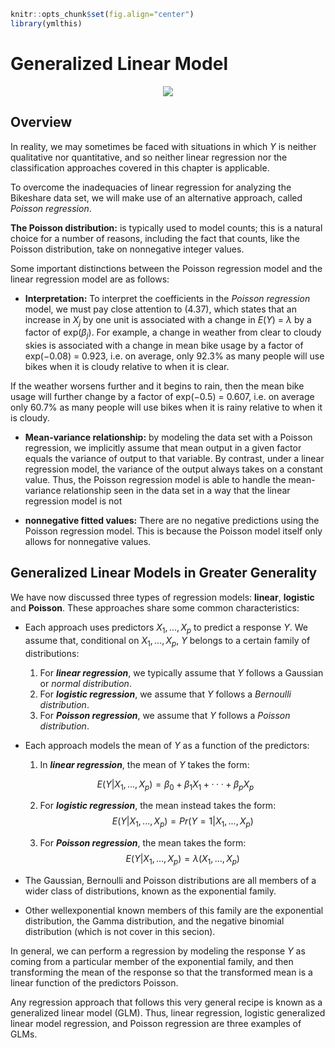 ```r
knitr::opts_chunk$set(fig.align="center")
library(ymlthis)
```

# Generalized Linear Model

<center>![](img/illos/03-glm.png)</center>

## Overview

In reality, we may sometimes be faced with situations in which $Y$ is neither qualitative nor quantitative, and so neither linear regression nor the classification approaches covered in this chapter is applicable. 

To overcome the inadequacies of linear regression for analyzing the Bikeshare data set, we will make use of an alternative approach, called *Poisson regression*.

**The Poisson distribution:** is typically used to model counts; this is a natural choice for a number of reasons, including the fact that counts, like
the Poisson distribution, take on nonnegative integer values.

Some important distinctions between the Poisson regression model and the linear regression model are as follows:

* **Interpretation:** To interpret the coefficients in the *Poisson regression* model, we must pay close attention to (4.37), which states that an increase in $X_j$ by one unit is associated with a change in $E(Y)$ = $\lambda$ by a factor of exp($\beta_j$). For example, a change in weather from clear to cloudy skies is associated with a change in mean bike usage by a factor of exp(−0.08) = 0.923, i.e. on average, only 92.3% as many people will use bikes when it is cloudy relative to when it is clear.

If the weather worsens further and it begins to rain, then the mean bike usage will further change by a factor of exp(−0.5) = 0.607, i.e.
on average only 60.7% as many people will use bikes when it is rainy relative to when it is cloudy.

* **Mean-variance relationship:** by modeling the data set with a Poisson regression, we implicitly assume that mean output in a given factor equals the variance of output to that variable. By contrast, under a linear regression model, the variance of the output always takes on a constant value. Thus, the Poisson regression model is able to handle the mean-variance relationship seen in the data set in a way that the linear regression model is not

* **nonnegative fitted values:** There are no negative predictions using the Poisson regression model. This is because the Poisson model itself only allows for nonnegative values.

## Generalized Linear Models in Greater Generality

We have now discussed three types of regression models: **linear**, **logistic** and **Poisson**. These approaches share some common characteristics:

* Each approach uses predictors $X_1,...,X_p$ to predict a response $Y$. We assume that, conditional on $X_1,...,X_p$, $Y$ belongs to a certain family of distributions:

  1. For ***linear regression***, we typically assume that $Y$ follows a Gaussian or *normal distribution*. 
  2. For ***logistic regression***, we assume that $Y$ follows a *Bernoulli distribution*. 
  3. For ***Poisson regression***, we assume that $Y$ follows a *Poisson distribution*.

* Each approach models the mean of $Y$ as a function of the predictors:

  1. In ***linear regression***, the mean of $Y$ takes the form:
  
  $$
  E(Y|X_1, . . . ,X_p) = \beta_0 + \beta_1X_1 + · · · + \beta_pX_p
  $$
  
  2. For ***logistic regression***, the mean instead takes the form: 
  $$
  E(Y|X_1, . . . ,X_p) = Pr(Y=1|X_1, . . . ,X_p)
  $$
  
  3. For ***Poisson regression***, the mean takes the form:
  $$
  E(Y|X_1, . . . ,X_p) = \lambda(X_1, . . . ,X_p)  
  $$

:::hat
* The Gaussian, Bernoulli and Poisson distributions are all members of a wider class of distributions, known as the exponential family. 

* Other wellexponential known members of this family are the exponential distribution, the Gamma distribution, and the negative binomial distribution (which is not cover in this secion). 
:::

In general, we can perform a regression by modeling the response $Y$ as coming from a particular member of the exponential family, and then transforming the mean of the response so that the transformed mean is a linear function of the predictors Poisson. 

Any regression approach that follows this very general recipe is known as a generalized linear model (GLM). Thus, linear regression, logistic generalized linear model regression, and Poisson regression are three examples of GLMs.